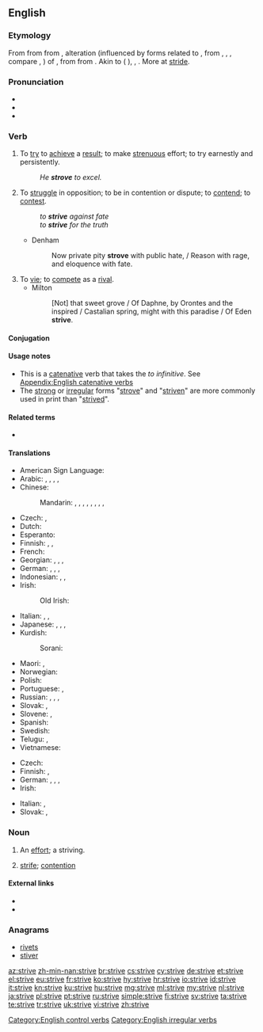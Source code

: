 ==English==

===Etymology===
From {{etyl|enm|en}} {{term|striven||to strive|lang=enm}} from {{etyl|fro|en}} {{term|estriver||to compete, quarrel|lang=fro}} from {{etyl|fro|en}} {{term|estrif||quarrel, dispute|lang=fro}}, alteration (influenced by {{etyl|gem|en}} forms related to {{etyl|frk|en}} {{m|frk|*strīban||to strive}}, from {{etyl|gem-pro|en}} {{m|gem-pro|*strībaną}}, {{m|gem-pro|*stribjaną}}, {{m|gem-pro|*stribōną}}, compare {{etyl|dum|-}} {{term|streven||to strive|lang=dum}}, {{etyl|de|-}} {{term|streben||to strive|lang=de}}) of {{etyl|fro|en}} {{term|estrit|||lang=fro}}, from {{etyl|frk|en}} {{m|frk|*strīd||quarrel, dispute}} from {{etyl|gem-pro|en}} {{m|gem-pro|*strīdō||combat, strife}}. Akin to {{etyl|goh|-}} {{term|strīt||quarrel|lang=goh}} ({{etyl|de|-}} {{term|Streit|||lang=de}}), {{etyl|goh|-}} {{term|strītan||to fight|lang=goh}}, {{etyl|non|-}} {{term|strið|strīð|strife, contention|lang=non}}. More at [[stride]].

===Pronunciation===
* {{IPA|/ˈstɹaɪv/|lang=en}}
* {{audio|En-us-strive.ogg|Audio (US)|lang=en}}
* {{rhymes|aɪv|lang=en}}

===Verb===
{{en-verb|strives|striving|strove|past2=strived|striven|past_ptc2=strived}}

# To [[try]] to [[achieve]] a [[result]]; to make [[strenuous]] effort; to try earnestly and persistently.
#: ''He '''strove''' to excel.''
# To [[struggle]] in opposition; to be in contention or dispute; to [[contend]]; to [[contest]].
#: ''to '''strive''' against fate''
#: ''to '''strive''' for the truth''
#* Denham
#*: Now private pity '''strove''' with public hate, / Reason with rage, and eloquence with fate.
# To [[vie]]; to [[compete]] as a [[rival]].
#* Milton
#*: [Not] that sweet grove / Of Daphne, by Orontes and the inspired / Castalian spring, might with this paradise / Of Eden '''strive'''.

====Conjugation====
{{en-conj|strive|strove|striven|striving|strives}}

====Usage notes====
* This is a [[catenative]] verb that takes the ''to infinitive''. See [[Appendix:English catenative verbs]]
* The [[strong]] or [[irregular]] forms "[[strove]]" and "[[striven]]" are more commonly used in print than "[[strived]]".

====Related terms====
* {{l|en|strife}}

====Translations====
{{trans-top|to try to achieve}}
* American Sign Language: {{t|ase|S@NearInsideChesthigh-PalmAcross-S@NearInsideChesthigh-PalmAcross S@InsideChesthigh-PalmDown-S@InsideChesthigh-PalmDown}}
* Arabic: {{t|ar|كَافَحَ}}, {{t|ar|اِجْتَهَدَ}}, {{t|ar|نَاضَلَ}}, {{t|ar|حَرَصَ}}, {{t+|ar|جَدَّ}}
* Chinese:
*: Mandarin: {{t+|cmn|努力|tr=nǔlì|sc=Hani}}, {{t|cmn|奮鬥|sc=Hani}}, {{t+|cmn|奋斗|tr=fèndòu|sc=Hani}}, {{t|cmn|殫力|sc=Hani}}, {{t+|cmn|殚力|tr=dānlì|sc=Hani}}, {{t|cmn|力圖|sc=Hani}}, {{t+|cmn|力图|tr=lìtú|sc=Hani}}, {{t+|cmn|掙|sc=Hani}}, {{t+|cmn|挣|tr=zhèng|sc=Hani}}
* Czech: {{t|cs|usilovat}}, {{t+|cs|snažit se|impf}}
* Dutch: {{t+|nl|streven}}
* Esperanto: {{t+|eo|strebi}}
* Finnish: {{t+|fi|pyrkiä}}, {{t+|fi|ponnistella}}, {{t+|fi|yrittää}}
* French: {{t+|fr|s'efforcer}}
* Georgian: {{t|ka|სწრაფვა|sc=Geor}}, {{t|ka|მცდელობა|sc=Geor}}, {{t|ka|ცდა|sc=Geor}}, {{t|ka|ბრძოლა|sc=Geor}}
* German: {{t+|de|streben}}, {{t|de|sich bemühen}}, {{t|de|sich anstrengen}}, {{t|de|sich einsetzen für}}
* Indonesian: {{t|id|ber[[juang]]}}, {{t|id|memper[[juang]]kan}}, {{t|id|ber[[susah payah]]}}
* Irish: {{t|ga|bí ag [[dréim]]}}
*: Old Irish: {{t|sga|ad·cosnai}} {{qualifier|to strive after}}
{{trans-mid}}
* Italian: {{t|it|sforzarsi}}, {{t+|it|cercare}}, {{t+|it|ambire}}
* Japanese: {{t|ja|[[努力]]する|tr=[[どりょく]]する, doryoku-suru}}, {{t+|ja|闘う|tr=[[たたかう]], tatakau}}, {{t|ja|努める|tr=つとめる, tsutomeru}}, {{t|ja|[[奮闘]]する|tr=ふんとうする, funtō-suru}}
* Kurdish:
*: Sorani: {{t+|ku|تێکۆشان}}
* Maori: {{t|mi|oke}}, {{t|mi|nanaiore}}
* Norwegian: {{t|no|streve}}
* Polish: {{t+|pl|starać się}}
* Portuguese: {{t|pt|esforçar-se}}, {{t+|pt|batalhar}}
* Russian: {{t+|ru|стреми́ться}}, {{t+|ru|стара́ться}}, {{t+|ru|боро́ться}}, {{t+|ru|прилага́ть уси́лия}}
* Slovak: {{t|sk|snažiť sa}}, {{t|sk|usilovať sa}}
* Slovene: {{t|sl|stremeti}}, {{t|sl|[[prizadevati]] si}}
* Spanish: {{t+|es|esforzarse}}
* Swedish: {{t+|sv|sträva}}
* Telugu: {{t|te|కష్టించు}}, {{t|te|కృషి చేయు}}
* Vietnamese: {{t+|vi|cố gắng}}
{{trans-bottom}}

{{trans-top|to struggle in opposition}}
* Czech: {{t|cs|čelit|impf}}
* Finnish: {{t+|fi|taistella}}, {{t+|fi|kamppailla}}
* German: {{t|de|sich bemühen}}, {{t|de|ringen um}}, {{t|de|sich einsetzen für}}, {{t|de|sich einsetzen gegen}}
* Irish: {{t|ga|bí ag [[coimhlint]]}}
{{trans-mid}}
* Italian: {{t+|it|lottare}}, {{t+|it|battersi}}
* Slovak: {{t|sk|čeliť}}, {{t|sk|bojovať}}
{{trans-bottom}}

===Noun===
{{en-noun}}

# {{context|obsolete|lang=en}} An [[effort]]; a striving.
#: {{rfquotek|Chapman}}
# {{context|obsolete|lang=en}} [[strife]]; [[contention]]
#: {{rfquotek|Wyclif Bible (Luke xxi. 9)}}

====External links====
* {{R:Webster 1913}}
* {{R:Century 1911}}

===Anagrams===
* [[rivets#English|rivets]]
* [[stiver#English|stiver]]

[[Category:English control verbs]]
[[Category:English irregular verbs]]

[[az:strive]]
[[zh-min-nan:strive]]
[[br:strive]]
[[cs:strive]]
[[cy:strive]]
[[de:strive]]
[[et:strive]]
[[el:strive]]
[[eu:strive]]
[[fr:strive]]
[[ko:strive]]
[[hy:strive]]
[[hr:strive]]
[[io:strive]]
[[id:strive]]
[[it:strive]]
[[kn:strive]]
[[ku:strive]]
[[hu:strive]]
[[mg:strive]]
[[ml:strive]]
[[my:strive]]
[[nl:strive]]
[[ja:strive]]
[[pl:strive]]
[[pt:strive]]
[[ru:strive]]
[[simple:strive]]
[[fi:strive]]
[[sv:strive]]
[[ta:strive]]
[[te:strive]]
[[tr:strive]]
[[uk:strive]]
[[vi:strive]]
[[zh:strive]]